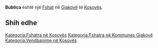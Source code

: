 {{Fshat në Kosovës
 | Emri                = Bublica
| srp_N_name = Bublica
| srp_N_FULL_NAME_RO = Bublica
| srp_N_FULL_NAME_ND_RO = Bublica
| srp_N_SORT_NAME_RG = BUBLICA
| srp_N_FULL_NAME_RG = Bublica
| srp_N_FULL_NAME_ND_RG = Bublica

 | Emri (Rasa dhanore) = 
 | Figura              = 
 | Shteti              = Kosovo
 | Komuna              = Gjakovë
 | Kodi postar         = 
 | Sipërfaqja          = 

 | Popullsia           = 

 | Regj. i popullsisë  = 
 | Dend. e popullsisë  = 
 | Faqja zyrtare       = 
 <!--- Koordinatat ----> 
 | Gjerësia            = 42.403889
 | Gjatësia            = 21.13
 | Lartësia            = 
}}
'''Bublica''' është një [[Fshat]] në [[Gjakovë]] të [[Kosovës]].

<!-- == Gjeografia == -->
<!-- == Historia == -->
<!-- == Demografia == -->
== Shih edhe ==
{{Komuna Gjakovë}}
{{Kosovo-Administrata-Cung}}

[[Kategoria:Fshatra në Kosovës]]
[[Kategoria:Fshatra në Kommunes Gjakovë]]
[[Kategoria:Vendbanime në Kosovës]]